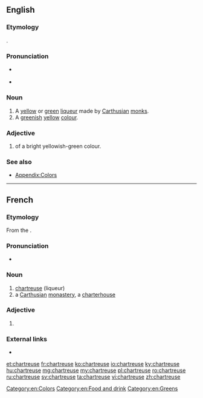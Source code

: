 ==English==

===Etymology===
{{borrowing|fr|lang=en}}.

===Pronunciation===
* {{a|UK}} {{IPA|[ʃɑːˈtɹɜːz]|lang=en}}
: {{rhymes|ɜː(r)z|lang=en}}
* {{a|US}} {{IPA|[ʃɑɹˈtɹuːz]|[ʃɑɹˈtɹuːs]|lang=en}}
: {{audio|en-us-chartreuse.ogg|Audio (US)|lang=en}}
: {{rhymes|uːz|uːs|lang=en}}

===Noun===
{{en-noun}}

# A [[yellow]] or [[green]] [[liqueur]] made by [[Carthusian]] [[monk]]s.
# A [[green]]ish [[yellow]] [[colour]].
#: {{color panel|green chartreuse|7FFF00}}
#: {{color panel|yellow chartreuse|DFFF00}}

===Adjective===
{{en-adj|-}}

# of a bright yellowish-green colour.

===See also===
* [[Appendix:Colors]]

[[Category:en:Colors]]
[[Category:en:Food and drink]]
[[Category:en:Greens]]

----

==French==

===Etymology===
From the {{term|Chartreux||Carthusian monks|lang=fr}}.

===Pronunciation===
* {{IPA|/ʃaʁ.tʁøz/|lang=fr}}

===Noun===
{{fr-noun|f}}

# [[#English|chartreuse]] (liqueur)
# a [[Carthusian]] [[monastery]], a [[charterhouse]]

===Adjective===
{{fr-adj-form}}

# {{feminine of|chartreux|lang=fr}}

===External links===
* {{R:TLFi}}

[[et:chartreuse]]
[[fr:chartreuse]]
[[ko:chartreuse]]
[[io:chartreuse]]
[[ky:chartreuse]]
[[hu:chartreuse]]
[[mg:chartreuse]]
[[my:chartreuse]]
[[pl:chartreuse]]
[[ro:chartreuse]]
[[ru:chartreuse]]
[[sv:chartreuse]]
[[ta:chartreuse]]
[[vi:chartreuse]]
[[zh:chartreuse]]